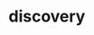 # discovery


<ul className="grid grid-cols-1 md:grid-cols-2 lg:grid-cols-3 xl:grid-cols-4 gap-4 -ml-6">
<ReferenceCard
    title="active"
    description="Get the most active Equities."
    url="/platform/reference/discovery/active"
    command="true"
/>
<ReferenceCard
    title="aggressive_small_caps"
    description="Get aggressive small cap Equities."
    url="/platform/reference/discovery/aggressive_small_caps"
    command="true"
/>
<ReferenceCard
    title="filings"
    description="Get the most-recent filings submitted to the SEC."
    url="/platform/reference/discovery/filings"
    command="true"
/>
<ReferenceCard
    title="gainers"
    description="Get the top Equity gainers."
    url="/platform/reference/discovery/gainers"
    command="true"
/>
<ReferenceCard
    title="growth_tech"
    description="Get growth tech Equities."
    url="/platform/reference/discovery/growth_tech"
    command="true"
/>
<ReferenceCard
    title="losers"
    description="Get the top Equity losers."
    url="/platform/reference/discovery/losers"
    command="true"
/>
<ReferenceCard
    title="top_retail"
    description="Tracks over $30B USD/day of individual investors trades. It gives a daily view into retail activity and sentiment..."
    url="/platform/reference/discovery/top_retail"
    command="true"
/>
<ReferenceCard
    title="undervalued_growth"
    description="Get undervalued growth Equities."
    url="/platform/reference/discovery/undervalued_growth"
    command="true"
/>
<ReferenceCard
    title="undervalued_large_caps"
    description="Get undervalued large cap Equities."
    url="/platform/reference/discovery/undervalued_large_caps"
    command="true"
/>
<ReferenceCard
    title="upcoming_release_days"
    description="Get upcoming release days."
    url="/platform/reference/discovery/upcoming_release_days"
    command="true"
/>
<ReferenceCard
    title="active"
    description="Get the most active ETFs."
    url="/platform/reference/discovery/active"
    command="true"
/>
<ReferenceCard
    title="gainers"
    description="Get the top ETF gainers."
    url="/platform/reference/discovery/gainers"
    command="true"
/>
<ReferenceCard
    title="losers"
    description="Get the top ETF losers."
    url="/platform/reference/discovery/losers"
    command="true"
/>
</ul>

